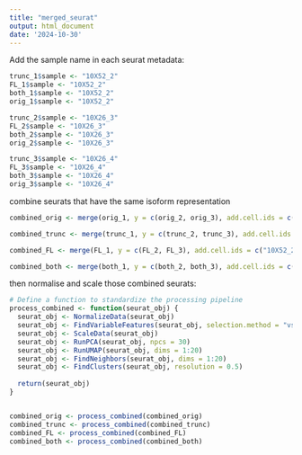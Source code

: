 ```yaml
---
title: "merged_seurat"
output: html_document
date: '2024-10-30'
---
```



Add the sample name in each seurat metadata: 
```r
trunc_1$sample <- "10X52_2"
FL_1$sample <- "10X52_2"
both_1$sample <- "10X52_2"
orig_1$sample <- "10X52_2"

trunc_2$sample <- "10X26_3"
FL_2$sample <- "10X26_3"
both_2$sample <- "10X26_3"
orig_2$sample <- "10X26_3"

trunc_3$sample <- "10X26_4"
FL_3$sample <- "10X26_4"
both_3$sample <- "10X26_4"
orig_3$sample <- "10X26_4"


```


combine seurats that have the same isoform representation  
```r
combined_orig <- merge(orig_1, y = c(orig_2, orig_3), add.cell.ids = c("10X52_2", "10X26_3", "10X26_4"), project = "Combined_seurat_trunc")

combined_trunc <- merge(trunc_1, y = c(trunc_2, trunc_3), add.cell.ids = c("10X52_2", "10X26_3", "10X26_4"), project = "Combined_seurat_trunc")

combined_FL <- merge(FL_1, y = c(FL_2, FL_3), add.cell.ids = c("10X52_2", "10X26_3", "10X26_4"), project = "Combined_seurat_FL")

combined_both <- merge(both_1, y = c(both_2, both_3), add.cell.ids = c("10X52_2", "10X26_3", "10X26_4"), project = "Combined_seurat_both")


```

then normalise and scale those combined seurats: 

```r

# Define a function to standardize the processing pipeline
process_combined <- function(seurat_obj) {
  seurat_obj <- NormalizeData(seurat_obj)
  seurat_obj <- FindVariableFeatures(seurat_obj, selection.method = "vst", nfeatures = 2000)
  seurat_obj <- ScaleData(seurat_obj)
  seurat_obj <- RunPCA(seurat_obj, npcs = 30)
  seurat_obj <- RunUMAP(seurat_obj, dims = 1:20)
  seurat_obj <- FindNeighbors(seurat_obj, dims = 1:20)
  seurat_obj <- FindClusters(seurat_obj, resolution = 0.5)
  
  return(seurat_obj)
}


combined_orig <- process_combined(combined_orig)
combined_trunc <- process_combined(combined_trunc)
combined_FL <- process_combined(combined_FL)
combined_both <- process_combined(combined_both)




```

